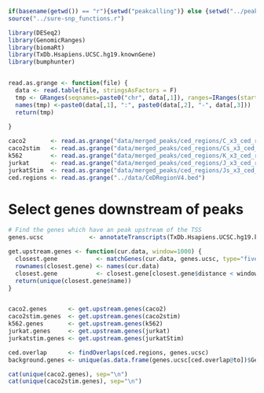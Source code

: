 ```r
if(basename(getwd()) == "r"){setwd("peakcalling")} else {setwd("../peakcalling")}
source("../sure-snp_functions.r")

library(DESeq2)
library(GenomicRanges)
library(biomaRt)
library(TxDb.Hsapiens.UCSC.hg19.knownGene)
library(bumphunter)


read.as.grange <- function(file) {
  data <- read.table(file, stringsAsFactors = F)
  tmp <- GRanges(seqnames=paste0("chr", data[,1]), ranges=IRanges(start=data[,2], end=data[,3]))
  names(tmp) <-paste0(data[,1], ":", paste0(data[,2], "-", data[,3]))
  return(tmp)
  
}

caco2       <- read.as.grange("data/merged_peaks/ced_regions/C_x3_ced_regions_bmerged.narrowPeak")
caco2stim   <- read.as.grange("data/merged_peaks/ced_regions/Cs_x3_ced_regions_bmerged.narrowPeak")
k562        <- read.as.grange("data/merged_peaks/ced_regions/K_x3_ced_regions_bmerged.narrowPeak")
jurkat      <- read.as.grange("data/merged_peaks/ced_regions/J_x3_ced_regions_bmerged.narrowPeak")
jurkatStim  <- read.as.grange("data/merged_peaks/ced_regions/Js_x3_ced_regions_bmerged.narrowPeak")
ced.regions <- read.as.grange("../data/CeDRegionV4.bed")

```

# Select genes downstream of peaks
```r
# Find the genes which have an peak upstream of the TSS
genes.ucsc             <- annotateTranscripts(TxDb.Hsapiens.UCSC.hg19.knownGene)

get.upstream.genes <- function(cur.data, window=1000) {
  closest.gene           <- matchGenes(cur.data, genes.ucsc, type="fiveprime", skipExons = T, promoterDist = 1000)
  rownames(closest.gene) <- names(cur.data)
  closest.gene           <- closest.gene[closest.gene$distance < window & closest.gene$region %in% c("upstream", "promoter", "overlaps 5'"), c("name", "description", "distance", "geneL", "region")]
  return(unique(closest.gene$name))
}


caco2.genes      <- get.upstream.genes(caco2)
caco2stim.genes  <- get.upstream.genes(caco2stim)
k562.genes       <- get.upstream.genes(k562)
jurkat.genes     <- get.upstream.genes(jurkat)
jurkatstim.genes <- get.upstream.genes(jurkatStim)

ced.overlap      <- findOverlaps(ced.regions, genes.ucsc)
background.genes <- unique(as.data.frame(genes.ucsc[ced.overlap@to])$Gene)

cat(unique(caco2.genes), sep="\n")
cat(unique(caco2stim.genes), sep="\n")

```

